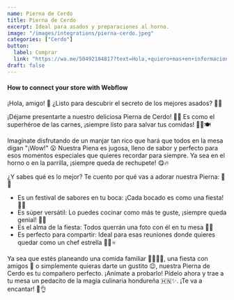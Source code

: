 ```yaml
---
name: Pierna de Cerdo
title: Pierna de Cerdo
excerpt: Ideal para asados y preparaciones al horno.
image: "/images/integrations/pierna-cerdo.jpeg"
categories: ["Cerdo"]
button:
  label: Comprar
  link: "https://wa.me/50492184817?text=Hola,+quiero+mas+en+informacion+sobre+la+Pierna+de+Cerdo."
draft: false
---
```


#### How to connect your store with Webflow

¡Hola, amigo! 👋 ¿Listo para descubrir el secreto de los mejores asados? 🍖✨

¡Déjame presentarte a nuestro deliciosa Pierna de Cerdo! 🐷🌟 Es como el superhéroe de las carnes, ¡siempre listo para salvar tus comidas! 🦸‍♂️🍽️

Imagínate disfrutando de un manjar tan rico que hará que todos en la mesa digan "¡Wow!" 😮 Nuestra Piena es jugosa, lleno de sabor y perfecto para esos momentos especiales que quieres recordar para siempre. Ya sea en el horno o en la parrilla, ¡siempre queda de rechupete! 😋🔥

¿Y sabes qué es lo mejor? Te cuento por qué vas a adorar nuestra Pierna: 🤔💖

- Es un festival de sabores en tu boca: ¡Cada bocado es como una fiesta! 🎉👅
- Es súper versátil: Lo puedes cocinar como más te guste, ¡siempre queda genial! 🍳🥘
- Es el alma de la fiesta: Todos querrán una foto con él en tu mesa 📸🤳
- Es perfecto para compartir: Ideal para esas reuniones donde quieres quedar como un chef estrella 👨‍🍳⭐

Ya sea que estés planeando una comida familiar 👨‍👩‍👧‍👦, una fiesta con amigos 🎊 o simplemente quieras darte un gustito 😉, nuestra Pierna de Cerdo es tu compañero perfecto. ¡Anímate a probarlo! Pídelo ahora y trae a tu mesa un pedacito de la magia culinaria hondureña 🇭🇳✨. ¡Te va a encantar! 🤩👌